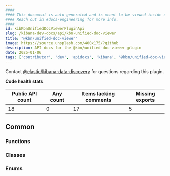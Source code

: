 ```yaml
---
####
#### This document is auto-generated and is meant to be viewed inside our experimental, new docs system.
#### Reach out in #docs-engineering for more info.
####
id: kibKbnUnifiedDocViewerPluginApi
slug: /kibana-dev-docs/api/kbn-unified-doc-viewer
title: "@kbn/unified-doc-viewer"
image: https://source.unsplash.com/400x175/?github
description: API docs for the @kbn/unified-doc-viewer plugin
date: 2025-01-06
tags: ['contributor', 'dev', 'apidocs', 'kibana', '@kbn/unified-doc-viewer']
---
```




Contact [@elastic/kibana-data-discovery](https://github.com/orgs/elastic/teams/kibana-data-discovery) for questions regarding this plugin.

**Code health stats**

| Public API count  | Any count | Items lacking comments | Missing exports |
|-------------------|-----------|------------------------|-----------------|
| 18 | 0 | 17 | 5 |

## Common

### Functions
<DocDefinitionList data={kbnUnifiedDocViewerObj.common.functions}/>

### Classes
<DocDefinitionList data={kbnUnifiedDocViewerObj.common.classes}/>

### Enums
<DocDefinitionList data={kbnUnifiedDocViewerObj.common.enums}/>

